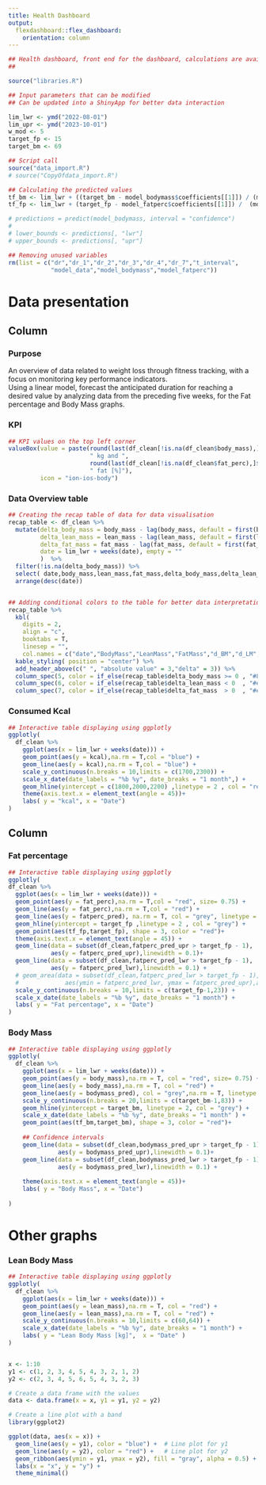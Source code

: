 ```yaml
---
title: Health Dashboard
output:
  flexdashboard::flex_dashboard:
    orientation: column
---
```


```r

## Health dashboard, front end for the dashboard, calculations are available in the data import R script
## 

source("libraries.R")

## Input parameters that can be modified
## Can be updated into a ShinyApp for better data interaction

lim_lwr <- ymd("2022-08-01")
lim_upr <- ymd("2023-10-01")
w_mod <- 5
target_fp <- 15
target_bm <- 69

## Script call 
source("data_import.R")
# source("CopyOfdata_import.R")

## Calculating the predicted values
tf_bm <- lim_lwr + ((target_bm - model_bodymass$coefficients[[1]]) / (model_bodymass$coefficients[[2]]))*7
tf_fp <- lim_lwr + (target_fp - model_fatperc$coefficients[[1]]) /  (model_fatperc$coefficients[[2]])*7

# predictions = predict(model_bodymass, interval = "confidence")
# 
# lower_bounds <- predictions[, "lwr"]
# upper_bounds <- predictions[, "upr"]

## Removing unused variables 
rm(list = c("dr","dr_1","dr_2","dr_3","dr_4","dr_7","t_interval",
            "model_data","model_bodymass","model_fatperc"))


```


Data presentation {data-icon="fa-table"}
=====================================     

Column {data-width=500}
-----------------------------------------------------------------------

### Purpose {data-height=100}

An overview of data related to weight loss through fitness tracking, with a focus on monitoring key performance indicators.  
Using a linear model, forecast the anticipated duration for reaching a desired value by analyzing data from the preceding five weeks, for the Fat percentage and Body Mass graphs.

### KPI 

```r

## KPI values on the top left corner 
valueBox(value = paste(round(last(df_clean[!is.na(df_clean$body_mass),]$body_mass),2),
                       " kg and ", 
                       round(last(df_clean[!is.na(df_clean$fat_perc),]$fat_perc),2),
                       " fat [%]"),
         icon = "ion-ios-body")

```

### Data Overview table {data-height=250}

```r

## Creating the recap table of data for data visualisation
recap_table <- df_clean %>%
  mutate(delta_body_mass = body_mass - lag(body_mass, default = first(body_mass)),
         delta_lean_mass = lean_mass - lag(lean_mass, default = first(lean_mass)),
         delta_fat_mass = fat_mass - lag(fat_mass, default = first(fat_mass)),
         date = lim_lwr + weeks(date), empty = ""
         )  %>% 
  filter(!is.na(delta_body_mass)) %>% 
  select( date,body_mass,lean_mass,fat_mass,delta_body_mass,delta_lean_mass,delta_fat_mass) %>% 
  arrange(desc(date))


## Adding conditional colors to the table for better data interpretation
recap_table %>%
  kbl(
    digits = 2,
    align = "c",
    booktabs = T,
    linesep = "",
    col.names = c("date","BodyMass","LeanMass","FatMass","d_BM","d_LM","d_FM")) %>% 
  kable_styling( position = "center") %>%
  add_header_above(c(" ", "absolute value" = 3,"delta" = 3)) %>% 
  column_spec(5, color = if_else(recap_table$delta_body_mass >= 0 , "#808080","#009FFF")) %>% 
  column_spec(6, color = if_else(recap_table$delta_lean_mass < 0  , "#ec2F4B","#009FFF")) %>% 
  column_spec(7, color = if_else(recap_table$delta_fat_mass  > 0  , "#ec2F4B","#009FFF")) 

```

### Consumed Kcal {data-height=250}

```r

## Interactive table displaying using ggplotly
ggplotly(
  df_clean %>%
    ggplot(aes(x = lim_lwr + weeks(date))) +
    geom_point(aes(y = kcal),na.rm = T,col = "blue") +
    geom_line(aes(y = kcal),na.rm = T,col = "blue") +
    scale_y_continuous(n.breaks = 10,limits = c(1700,2300)) +
    scale_x_date(date_labels = "%b %y", date_breaks = "1 month",) +
    geom_hline(yintercept = c(1800,2000,2200) ,linetype = 2 , col = "red")+
    theme(axis.text.x = element_text(angle = 45))+
    labs( y = "kcal", x = "Date")
)

```




Column {data-width=500}
-----------------------------------------------------------------------

### Fat percentage

```r

## Interactive table displaying using ggplotly
ggplotly(
df_clean %>% 
  ggplot(aes(x = lim_lwr + weeks(date))) +
  geom_point(aes(y = fat_perc),na.rm = T,col = "red", size= 0.75) +
  geom_line(aes(y = fat_perc),na.rm = T,col = "red") +
  geom_line(aes(y = fatperc_pred), na.rm = T, col = "grey", linetype = 3) +
  geom_hline(yintercept = target_fp ,linetype = 2 , col = "grey") +
  geom_point(aes(tf_fp,target_fp), shape = 3, color = "red")+
  theme(axis.text.x = element_text(angle = 45)) +
  geom_line(data = subset(df_clean,fatperc_pred_upr > target_fp - 1),
            aes(y = fatperc_pred_upr),linewidth = 0.1)+
  geom_line(data = subset(df_clean,fatperc_pred_lwr > target_fp - 1),
            aes(y = fatperc_pred_lwr),linewidth = 0.1) +
  # geom_area(data = subset(df_clean,fatperc_pred_lwr > target_fp - 1), 
  #             aes(ymin = fatperc_pred_lwr, ymax = fatperc_pred_upr),alpha = 0.1)+
  scale_y_continuous(n.breaks = 10,limits = c(target_fp-1,23)) +
  scale_x_date(date_labels = "%b %y", date_breaks = "1 month") + 
  labs( y = "Fat percentage", x = "Date")
)

```

### Body Mass

```r

## Interactive table displaying using ggplotly
ggplotly(
  df_clean %>%   
    ggplot(aes(x = lim_lwr + weeks(date))) +
    geom_point(aes(y = body_mass),na.rm = T, col = "red", size= 0.75) +
    geom_line(aes(y = body_mass),na.rm = T, col = "red") +
    geom_line(aes(y = bodymass_pred), col = "grey",na.rm = T, linetype = 3) +
    scale_y_continuous(n.breaks = 20,limits = c(target_bm-1,83)) +
    geom_hline(yintercept = target_bm, linetype = 2, col = "grey") +
    scale_x_date(date_labels = "%b %y", date_breaks = "1 month" ) +
    geom_point(aes(tf_bm,target_bm), shape = 3, color = "red")+
    
    ## Confidence intervals 
    geom_line(data = subset(df_clean,bodymass_pred_upr > target_fp - 1),
              aes(y = bodymass_pred_upr),linewidth = 0.1)+
    geom_line(data = subset(df_clean,bodymass_pred_lwr > target_fp - 1),
              aes(y = bodymass_pred_lwr),linewidth = 0.1) +
    
    theme(axis.text.x = element_text(angle = 45))+
    labs( y = "Body Mass", x = "Date")
  
)

```

Other graphs {data-icon="fa-signal"}
===================================== 

### Lean Body Mass

```r

## Interactive table displaying using ggplotly
ggplotly(
  df_clean %>% 
    ggplot(aes(x = lim_lwr + weeks(date))) +
    geom_point(aes(y = lean_mass),na.rm = T, col = "red") +
    geom_line(aes(y = lean_mass),na.rm = T, col = "red") +
    scale_y_continuous(n.breaks = 10,limits = c(60,64)) +
    scale_x_date(date_labels = "%b %y", date_breaks = "1 month") +
    labs( y = "Lean Body Mass [kg]",  x = "Date" )
)


x <- 1:10
y1 <- c(1, 2, 3, 4, 5, 4, 3, 2, 1, 2)
y2 <- c(2, 3, 4, 5, 6, 5, 4, 3, 2, 3)

# Create a data frame with the values
data <- data.frame(x = x, y1 = y1, y2 = y2)

# Create a line plot with a band
library(ggplot2)

ggplot(data, aes(x = x)) +
  geom_line(aes(y = y1), color = "blue") +  # Line plot for y1
  geom_line(aes(y = y2), color = "red") +   # Line plot for y2
  geom_ribbon(aes(ymin = y1, ymax = y2), fill = "gray", alpha = 0.5) +
  labs(x = "x", y = "y") +
  theme_minimal()

```

 

